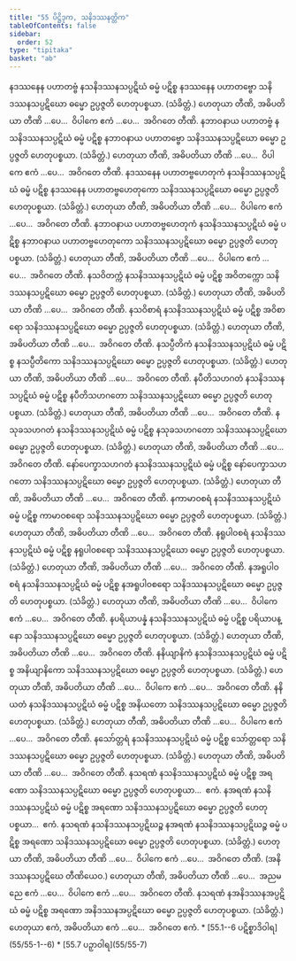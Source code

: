 ```yaml
---
title: "55 ပိဋ္ဌိဒုက, သနိဒဿနတ္တိက"
tableOfContents: false
sidebar:
  order: 52
type: "tipitaka"
basket: "ab"
---
```



<DynamicBreadcrumb />

<Division number="121">

<Paragraph number="313">
နဒဿနေန ပဟာတဗ္ဗံ နသနိဒဿနသပ္ပဋိဃံ ဓမ္မံ ပဋိစ္စ နဒဿနေန ပဟာတဗ္ဗော သနိဒဿနသပ္ပဋိဃော ဓမ္မော ဥပ္ပဇ္ဇတိ ဟေတုပစ္စယာ. (သံခိတ္တံ.)

</Paragraph>

<Paragraph number="314">
ဟေတုယာ တီဏိ, အဓိပတိယာ တီဏိ …ပေ…  ဝိပါကေ ဧကံ …ပေ…  အဝိဂတေ တီဏိ.

</Paragraph>

</Division>
<Division number="122">

<Paragraph number="315">
နဘာဝနာယ ပဟာတဗ္ဗံ နသနိဒဿနသပ္ပဋိဃံ ဓမ္မံ ပဋိစ္စ နဘာဝနာယ ပဟာတဗ္ဗော သနိဒဿနသပ္ပဋိဃော ဓမ္မော ဥပ္ပဇ္ဇတိ ဟေတုပစ္စယာ. (သံခိတ္တံ.)

</Paragraph>

<Paragraph number="316">
ဟေတုယာ တီဏိ, အဓိပတိယာ တီဏိ …ပေ…  ဝိပါကေ ဧကံ …ပေ…  အဝိဂတေ တီဏိ.

</Paragraph>

</Division>
<Division number="123">

<Paragraph number="317">
နဒဿနေန ပဟာတဗ္ဗဟေတုကံ နသနိဒဿနသပ္ပဋိဃံ ဓမ္မံ ပဋိစ္စ နဒဿနေန ပဟာတဗ္ဗဟေတုကော သနိဒဿနသပ္ပဋိဃော ဓမ္မော ဥပ္ပဇ္ဇတိ ဟေတုပစ္စယာ. (သံခိတ္တံ.)

</Paragraph>

<Paragraph number="318">
ဟေတုယာ တီဏိ, အဓိပတိယာ တီဏိ …ပေ…  ဝိပါကေ ဧကံ …ပေ…  အဝိဂတေ တီဏိ.

</Paragraph>

</Division>
<Division number="124">

<Paragraph number="319">
နဘာဝနာယ ပဟာတဗ္ဗဟေတုကံ နသနိဒဿနသပ္ပဋိဃံ ဓမ္မံ ပဋိစ္စ နဘာဝနာယ ပဟာတဗ္ဗဟေတုကော သနိဒဿနသပ္ပဋိဃော ဓမ္မော ဥပ္ပဇ္ဇတိ ဟေတုပစ္စယာ. (သံခိတ္တံ.)

</Paragraph>

<Paragraph number="320">
ဟေတုယာ တီဏိ, အဓိပတိယာ တီဏိ …ပေ…  ဝိပါကေ ဧကံ …ပေ…  အဝိဂတေ တီဏိ.

</Paragraph>

</Division>
<Division number="125">

<Paragraph number="321">
နသဝိတက္ကံ နသနိဒဿနသပ္ပဋိဃံ ဓမ္မံ ပဋိစ္စ အဝိတက္ကော သနိဒဿနသပ္ပဋိဃော ဓမ္မော ဥပ္ပဇ္ဇတိ ဟေတုပစ္စယာ. (သံခိတ္တံ.)

</Paragraph>

<Paragraph number="322">
ဟေတုယာ တီဏိ, အဓိပတိယာ တီဏိ …ပေ…  အဝိဂတေ တီဏိ.

</Paragraph>

</Division>
<Division number="126">

<Paragraph number="323">
နသဝိစာရံ နသနိဒဿနသပ္ပဋိဃံ ဓမ္မံ ပဋိစ္စ အဝိစာရော သနိဒဿနသပ္ပဋိဃော ဓမ္မော ဥပ္ပဇ္ဇတိ ဟေတုပစ္စယာ. (သံခိတ္တံ.)

</Paragraph>

<Paragraph number="324">
ဟေတုယာ တီဏိ, အဓိပတိယာ တီဏိ …ပေ…  အဝိဂတေ တီဏိ.

</Paragraph>

</Division>
<Division number="127">

<Paragraph number="325">
နသပ္ပီတိကံ နသနိဒဿနသပ္ပဋိဃံ ဓမ္မံ ပဋိစ္စ နသပ္ပီတိကော သနိဒဿနသပ္ပဋိဃော ဓမ္မော ဥပ္ပဇ္ဇတိ ဟေတုပစ္စယာ. (သံခိတ္တံ.)

</Paragraph>

<Paragraph number="326">
ဟေတုယာ တီဏိ, အဓိပတိယာ တီဏိ …ပေ…  အဝိဂတေ တီဏိ.

</Paragraph>

</Division>
<Division number="128">

<Paragraph number="327">
နပီတိသဟဂတံ နသနိဒဿနသပ္ပဋိဃံ ဓမ္မံ ပဋိစ္စ နပီတိသဟဂတော သနိဒဿနသပ္ပဋိဃော ဓမ္မော ဥပ္ပဇ္ဇတိ ဟေတုပစ္စယာ. (သံခိတ္တံ.)

</Paragraph>

<Paragraph number="328">
ဟေတုယာ တီဏိ, အဓိပတိယာ တီဏိ …ပေ…  အဝိဂတေ တီဏိ.

</Paragraph>

</Division>
<Division number="129">

<Paragraph number="329">
နသုခသဟဂတံ နသနိဒဿနသပ္ပဋိဃံ ဓမ္မံ ပဋိစ္စ နသုခသဟဂတော သနိဒဿနသပ္ပဋိဃော ဓမ္မော ဥပ္ပဇ္ဇတိ ဟေတုပစ္စယာ. (သံခိတ္တံ.)

</Paragraph>

<Paragraph number="330">
ဟေတုယာ တီဏိ, အဓိပတိယာ တီဏိ …ပေ…  အဝိဂတေ တီဏိ.

</Paragraph>

</Division>
<Division number="130">

<Paragraph number="331">
နော်ပေက္ခာသဟဂတံ နသနိဒဿနသပ္ပဋိဃံ ဓမ္မံ ပဋိစ္စ နော်ပေက္ခာသဟဂတော သနိဒဿနသပ္ပဋိဃော ဓမ္မော ဥပ္ပဇ္ဇတိ ဟေတုပစ္စယာ. (သံခိတ္တံ.)

</Paragraph>

<Paragraph number="332">
ဟေတုယာ တီဏိ, အဓိပတိယာ တီဏိ …ပေ…  အဝိဂတေ တီဏိ.

</Paragraph>

</Division>
<Division number="131">

<Paragraph number="333">
နကာမာဝစရံ နသနိဒဿနသပ္ပဋိဃံ ဓမ္မံ ပဋိစ္စ ကာမာဝစရော သနိဒဿနသပ္ပဋိဃော ဓမ္မော ဥပ္ပဇ္ဇတိ ဟေတုပစ္စယာ. (သံခိတ္တံ.)

</Paragraph>

<Paragraph number="334">
ဟေတုယာ တီဏိ, အဓိပတိယာ တီဏိ …ပေ…  အဝိဂတေ တီဏိ.

</Paragraph>

</Division>
<Division number="132">

<Paragraph number="335">
နရူပါဝစရံ နသနိဒဿနသပ္ပဋိဃံ ဓမ္မံ ပဋိစ္စ နရူပါဝစရော သနိဒဿနသပ္ပဋိဃော ဓမ္မော ဥပ္ပဇ္ဇတိ ဟေတုပစ္စယာ. (သံခိတ္တံ.)

</Paragraph>

<Paragraph number="336">
ဟေတုယာ တီဏိ, အဓိပတိယာ တီဏိ …ပေ…  အဝိဂတေ တီဏိ.

</Paragraph>

</Division>
<Division number="133">

<Paragraph number="337">
နအရူပါဝစရံ နသနိဒဿနသပ္ပဋိဃံ ဓမ္မံ ပဋိစ္စ နအရူပါဝစရော သနိဒဿနသပ္ပဋိဃော ဓမ္မော ဥပ္ပဇ္ဇတိ ဟေတုပစ္စယာ. (သံခိတ္တံ.)

</Paragraph>

<Paragraph number="338">
ဟေတုယာ တီဏိ, အဓိပတိယာ တီဏိ …ပေ…  ဝိပါကေ ဧကံ …ပေ…  အဝိဂတေ တီဏိ.

</Paragraph>

</Division>
<Division number="134">

<Paragraph number="339">
နပရိယာပန္နံ နသနိဒဿနသပ္ပဋိဃံ ဓမ္မံ ပဋိစ္စ ပရိယာပန္နော သနိဒဿနသပ္ပဋိဃော ဓမ္မော ဥပ္ပဇ္ဇတိ ဟေတုပစ္စယာ. (သံခိတ္တံ.)

</Paragraph>

<Paragraph number="340">
ဟေတုယာ တီဏိ, အဓိပတိယာ တီဏိ …ပေ…  အဝိဂတေ တီဏိ.

</Paragraph>

</Division>
<Division number="135">

<Paragraph number="341">
နနိယျာနိကံ နသနိဒဿနသပ္ပဋိဃံ ဓမ္မံ ပဋိစ္စ အနိယျာနိကော သနိဒဿနသပ္ပဋိဃော ဓမ္မော ဥပ္ပဇ္ဇတိ ဟေတုပစ္စယာ. (သံခိတ္တံ.)

</Paragraph>

<Paragraph number="342">
ဟေတုယာ တီဏိ, အဓိပတိယာ တီဏိ …ပေ…  ဝိပါကေ ဧကံ …ပေ…  အဝိဂတေ တီဏိ.

</Paragraph>

</Division>
<Division number="136">

<Paragraph number="343">
နနိယတံ နသနိဒဿနသပ္ပဋိဃံ ဓမ္မံ ပဋိစ္စ အနိယတော သနိဒဿနသပ္ပဋိဃော ဓမ္မော ဥပ္ပဇ္ဇတိ ဟေတုပစ္စယာ. (သံခိတ္တံ.)

</Paragraph>

<Paragraph number="344">
ဟေတုယာ တီဏိ, အဓိပတိယာ တီဏိ …ပေ…  ဝိပါကေ ဧကံ …ပေ…  အဝိဂတေ တီဏိ.

</Paragraph>

</Division>
<Division number="137">

<Paragraph number="345">
နသော်တ္တရံ နသနိဒဿနသပ္ပဋိဃံ ဓမ္မံ ပဋိစ္စ သော်တ္တရော သနိဒဿနသပ္ပဋိဃော ဓမ္မော ဥပ္ပဇ္ဇတိ ဟေတုပစ္စယာ. (သံခိတ္တံ.)

</Paragraph>

<Paragraph number="346">
ဟေတုယာ တီဏိ, အဓိပတိယာ တီဏိ …ပေ…  အဝိဂတေ တီဏိ.

</Paragraph>

</Division>
<Division number="138">

<Paragraph number="347">
နသရဏံ နသနိဒဿနသပ္ပဋိဃံ ဓမ္မံ ပဋိစ္စ အရဏော သနိဒဿနသပ္ပဋိဃော ဓမ္မော ဥပ္ပဇ္ဇတိ ဟေတုပစ္စယာ…  ဧကံ.

</Paragraph>

<Paragraph number="348">
နအရဏံ နသနိဒဿနသပ္ပဋိဃံ ဓမ္မံ ပဋိစ္စ အရဏော သနိဒဿနသပ္ပဋိဃော ဓမ္မော ဥပ္ပဇ္ဇတိ ဟေတုပစ္စယာ…  ဧကံ.

</Paragraph>

<Paragraph number="349">
နသရဏံ နသနိဒဿနသပ္ပဋိဃဉ္စ နအရဏံ နသနိဒဿနသပ္ပဋိဃဉ္စ ဓမ္မံ ပဋိစ္စ အရဏော သနိဒဿနသပ္ပဋိဃော ဓမ္မော ဥပ္ပဇ္ဇတိ ဟေတုပစ္စယာ. (သံခိတ္တံ.)

</Paragraph>

<Paragraph number="350">
ဟေတုယာ တီဏိ, အဓိပတိယာ တီဏိ …ပေ…  ဝိပါကေ ဧကံ …ပေ…  အဝိဂတေ တီဏိ.

</Paragraph>

<Paragraph number="351">
(အနိဒဿနသပ္ပဋိဃေ တီဏိယေဝ.) ဟေတုယာ တီဏိ, အဓိပတိယာ တီဏိ …ပေ…  အညမညေ ဧကံ …ပေ…  ဝိပါကေ ဧကံ …ပေ…  အဝိဂတေ တီဏိ.

</Paragraph>

<Paragraph number="352">
နသရဏံ နအနိဒဿနအပ္ပဋိဃံ ဓမ္မံ ပဋိစ္စ အရဏော အနိဒဿနအပ္ပဋိဃော ဓမ္မော ဥပ္ပဇ္ဇတိ ဟေတုပစ္စယာ. (သံခိတ္တံ.) ဟေတုယာ ဧကံ, အဓိပတိယာ ဧကံ …ပေ…  အဝိဂတေ ဧကံ.

</Paragraph>
</Division>

<TableOfContents>
* [55.1--6 ပဋိစ္စာဒိဝါရ](55/55-1--6)
* [55.7 ပဉှာဝါရ](55/55-7)
</TableOfContents>